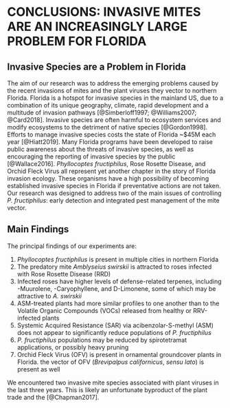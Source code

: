 # CONCLUSIONS: INVASIVE MITES ARE AN INCREASINGLY LARGE PROBLEM FOR FLORIDA
## Invasive Species are a Problem in Florida

The aim of our research was to address the emerging problems caused by the recent invasions of mites and the plant viruses they vector to northern Florida. Florida is a hotspot for invasive species in the mainland US, due to a combination of its unique geography, climate, rapid development and a multitude of invasion pathways [@Simberloff1997; @Williams2007; @Card2018]. Invasive species are often harmful to ecosystem services and modify ecosystems to the detriment of native species [@Gordon1998]. Efforts to manage invasive species costs the state of Florida ~$45M each year [@Hiatt2019]. Many Florida programs have been developed to raise public awareness about the threats of invasive species, as well as encouraging the reporting of invasive species by the public [@Wallace2016]. *Phyllocoptes fructiphilus*, Rose Rosette Disease, and Orchid Fleck Virus all represent yet another chapter in the story of Florida invasion ecology. These organisms have a high possibility of becoming established invasive species in Florida if preventative actions are not taken. Our research was designed to address two of the main issues of controlling *P. fructiphilus*: early detection and integrated pest management of the mite vector.

## Main Findings
The principal findings of our experiments are: 

1. *Phyllocoptes fructiphilus* is present in multiple cities in northern Florida
1. The predatory mite *Amblyseius swirskii* is attracted to roses infected with Rose Rosette Disease (RRD)
1. Infected roses have higher levels of defense-related terpenes, including \textgamma-Muurolene, \textbeta-Caryophyllene, and D-Limonene, some of which may be attractive to *A. swirskii*
1. ASM-treated plants had more similar profiles to one another than to the Volatile Organic Compounds (VOCs) released from healthy or RRV-infected plants
1. Systemic Acquired Resistance (SAR) via acibenzolar-S-methyl (ASM) does not appear to significantly reduce populations of *P. fructiphilus*
1. *P. fructiphilus* populations may be reduced by spirotetramat applications, or possibly heavy pruning
1. Orchid Fleck Virus (OFV) is present in ornamental groundcover plants in Florida. the vector of OFV (*Brevipalpus californicus*, *sensu lato*) is present as well

We encountered two invasive mite species associated with plant viruses in the last three years. This is likely an unfortunate byproduct of the plant trade and the [@Chapman2017].